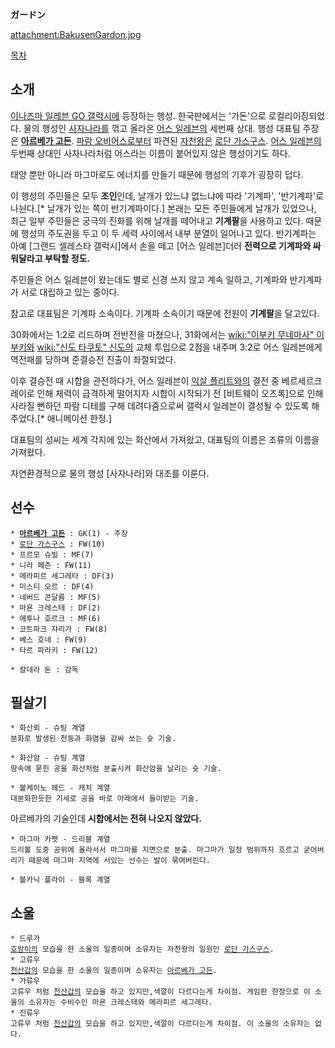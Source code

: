 '''ガードン'''

attachment:BakusenGardon.jpg

[[목차]]

== 소개 ==
[[이나즈마 일레븐 GO 갤럭시]]에 등장하는 행성. 한국판에서는 '가돈'으로 로컬리이징되었다. 물의 행성인 [[사자나라]]를 꺾고 올라온 [[어스 일레븐]]의 세번째 상대. 행성 대표팀 주장은 '''[[아르베가 고든]]'''. [[파람 오비어스]]로부터 파견된 [[자천왕]]은 [[로단 가스구스]]. [[어스 일레븐]]의 두번째 상대인 사자나라처럼 어스라는 이름이 붙어있지 않은 행성이기도 하다. 

태양 뿐만 아니라 마그마로도 에너지를 만들기 때문에 행성의 기후가 굉장히 덥다.

이 행성의 주민들은 모두 '''조인'''인데, 날개가 있느냐 없느냐에 따라 '기계파', '반기계파'로 나뉜다.[* 날개가 있는 쪽이 반기계파이다.] 본래는 모든 주민들에게 날개가 있었으나, 최근 일부 주민들은 궁극의 진화를 위해 날개를 떼어내고 '''기계팔'''을 사용하고 있다. 때문에 행성의 주도권을 두고 이 두 세력 사이에서 내부 분열이 일어나고 있다. 반기계파는 아예 [그랜드 셀레스타 갤럭시]에서 손을 떼고 [어스 일레븐]더러 '''전력으로 기계파와 싸워달라고 부탁할 정도.'''

주민들은 어스 일레븐이 왔는데도 별로 신경 쓰지 않고 계속 일하고, 기계파와 반기계파가 서로 대립하고 있는 중이다.

참고로 대표팀은 기계파 소속이다. 기계파 소속이기 때문에 전원이 '''기계팔'''을 달고있다.

30화에서는 1:2로 리드하며 전반전을 마쳤으나, 31화에서는 [[wiki:"이부키 무네마사" 이부키]]와 [[wiki:"신도 타쿠토" 신도]]의 교체 투입으로 2점을 내주며 3:2로 어스 일레븐에게 역전패를 당하며 준결승전 진출이 좌절되었다.

이후 결승전 때 시합을 관전하다가, 어스 일레븐이 [[익살 플리트]]와의 결전 중 베르세르크 레이로 인해 체력이 급격하게 떨어지자 시합이 시작되기 전 [비트웨이 오즈록]으로 인해 사라질 뻔하던 파람 디테를 구해 데려다줌으로써 갤럭시 일레븐이 결성될 수 있도록 해주었다.[* 애니메이션 한정.]

대표팀의 성씨는 세계 각지에 있는 화산에서 가져왔고, 대표팀의 이름은 조류의 이름을 가져왔다.

자연환경적으로 물의 행성 [사자나라]와 대조를 이룬다.

== 선수 ==
 * '''[[아르베가 고든]]''' : GK(1) - 주장
 * [[로단 가스구스]] : FW(10)
 * 프르모 슈빌 : MF(7)
 * 니라 페즌 : FW(11)
 * 메라피르 세그레타 : DF(3)
 * 미스티 오르 : DF(4)
 * 네버드 콘달름 : MF(5)
 * 마욘 크레스테 : DF(2)
 * 에투나 호르크 : MF(6)
 * 코트파크 쟈리가 : FW(8)
 * 베스 호네 : FW(9)
 * 타르 파라키 : FW(12)

 * 칼데라 돈 : 감독

== 필살기 ==
 * 화산뢰 - 슈팅 계열
 분화로 발생된 천둥과 화염을 감싸 쏘는 슛 기술.

 * 화산암 - 슈팅 계열
 땅속에 묻힌 공을 화산처럼 분출시켜 화산암을 날리는 슛 기술.

 * 볼케이노 헤드 - 캐치 계열
 대분화한듯한 기세로 공을 바로 아래에서 들이받는 기술.

아르베가의 기술인데 '''시합에서는 전혀 나오지 않았다.'''

 * 마그마 카펫 - 드리블 계열
 드리볼 도중 공위에 올라서서 마그마를 지면으로 분출. 마그마가 일정 범위까지 흐르고 굳어버리기 때문에 마그마 지역에 서있는 선수는 발이 묶여버린다.

 * 볼카닉 플라이 - 블록 계열

== 소울 ==
 * 드루가
 [[호랑이]]의 모습을 한 소울의 일종이며 소유자는 자천왕의 일원인 [[로단 가스구스]].
 * 고류우
 [[천산갑]]의 모습을 한 소울의 일종이며 소유자는 [[아르베가 고든]].
 * 가류우
 고류우 처럼 [[천산갑]]의 모습을 하고 있지만,색깔이 다르다는게 차이점. 게임판 한정으로 이 소울의 소유자는 수비수인 마욘 크레스테와 메라피르 세그레타.
 * 진류우
 고류우 처럼 [[천산갑]]의 모습을 하고 있지만,색깔이 다르다는게 차이점. 이 소울의 소유자는 없다.

